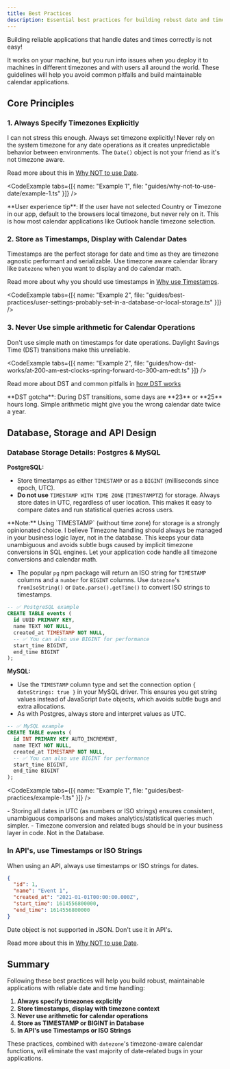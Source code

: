 ```yaml
---
title: Best Practices
description: Essential best practices for building robust date and time handling in your applications with datezone
---
```




Building reliable applications that handle dates and times correctly is not easy! 

It works on your machine, but you run into issues when you deploy it to machines in different timezones and with users all around the world. 
These guidelines will help you avoid common pitfalls and build maintainable calendar applications.

## Core Principles

### 1. Always Specify Timezones Explicitly

I can not stress this enough. Always set timezone explicitly!
Never rely on the system timezone for any date operations as it creates unpredictable behavior between environments.
The `Date()` object is not your friend as it's not timezone aware. 

Read more about this in [Why NOT to use Date](/docs/guides/why-not-to-use-date).

<CodeExample tabs={[{ name: "Example 1", file: "guides/why-not-to-use-date/example-1.ts" }]} />

<Callout type="info">
**User experience tip**: If the user have not selected Country or Timezone in our app, default to the browsers local timezone, but never rely on it. This is how most calendar applications like Outlook handle timezone selection.
</Callout>

### 2. Store as Timestamps, Display with Calendar Dates

Timestamps are the perfect storage for date and time as they are timezone agnostic performant and serializable. 
Use timezone aware calendar library like `Datezone` when you want to display and do calendar math.

Read more about why you should use timestamps in [Why use Timestamps](/docs/guides/why-use-timestamps).

<CodeExample tabs={[{ name: "Example 2", file: "guides/best-practices/user-settings-probably-set-in-a-database-or-local-storage.ts" }]} />

### 3. Never Use simple arithmetic for Calendar Operations

Don't use simple math on timestamps for date operations. Daylight Savings Time (DST) transitions make this unreliable.

<CodeExample tabs={[{ name: "Example 2", file: "guides/how-dst-works/at-200-am-est-clocks-spring-forward-to-300-am-edt.ts" }]} />

Read more about DST and common pitfalls in [how DST works](/docs/guides/how-dst-works)

<Callout type="error">
**DST gotcha**: During DST transitions, some days are **23** or **25** hours long. Simple arithmetic might give you the wrong calendar date twice a year.
</Callout>

## Database, Storage and API Design

### Database Storage Details: Postgres & MySQL

**PostgreSQL:**
- Store timestamps as either `TIMESTAMP` or as a `BIGINT` (milliseconds since epoch, UTC).
- **Do not use** `TIMESTAMP WITH TIME ZONE` (`TIMESTAMPTZ`) for storage. Always store dates in UTC, regardless of user location. This makes it easy to compare dates and run statistical queries across users.

<Callout type="info">
**Note:** Using `TIMESTAMP` (without time zone) for storage is a strongly opinionated choice. I believe Timezone handling should always be managed in your business logic layer, not in the database. This keeps your data unambiguous and avoids subtle bugs caused by implicit timezone conversions in SQL engines. Let your application code handle all timezone conversions and calendar math.
</Callout>

- The popular `pg` npm package will return an ISO string for `TIMESTAMP` columns and a `number` for `BIGINT` columns. Use `datezone`'s `fromIsoString()` or `Date.parse().getTime()` to convert ISO strings to timestamps.



```sql
-- ✅ PostgreSQL example
CREATE TABLE events (
  id UUID PRIMARY KEY,
  name TEXT NOT NULL,
  created_at TIMESTAMP NOT NULL,  
  -- ✅ You can also use BIGINT for performance
  start_time BIGINT,  
  end_time BIGINT
);
```

**MySQL:**
- Use the `TIMESTAMP` column type and set the connection option `{ dateStrings: true }` in your MySQL driver. This ensures you get string values instead of JavaScript `Date` objects, which avoids subtle bugs and extra allocations.
- As with Postgres, always store and interpret values as UTC.

```sql
-- ✅ MySQL example
CREATE TABLE events (
  id INT PRIMARY KEY AUTO_INCREMENT,
  name TEXT NOT NULL,
  created_at TIMESTAMP NOT NULL,  
  -- ✅ You can also use BIGINT for performance
  start_time BIGINT,  
  end_time BIGINT
);
```

<CodeExample tabs={[{ name: "Example 1", file: "guides/best-practices/example-1.ts" }]} />

<Callout type="info">
- Storing all dates in UTC (as numbers or ISO strings) ensures consistent, unambiguous comparisons and makes analytics/statistical queries much simpler.
- Timezone conversion and related bugs should be in your business layer in code. Not in the Database.
</Callout>


### In API's, use Timestamps or ISO Strings

When using an API, always use timestamps or ISO strings for dates.

```json
{
  "id": 1,
  "name": "Event 1",
  "created_at": "2021-01-01T00:00:00.000Z",
  "start_time": 1614556800000,
  "end_time": 1614556800000
}
```

<Callout type="error">
Date object is not supported in JSON. Don't use it in API's. 

Read more about this in [Why NOT to use Date](/docs/guides/why-not-to-use-date).
</Callout>

## Summary

Following these best practices will help you build robust, maintainable applications with reliable date and time handling:

1. **Always specify timezones explicitly**
2. **Store timestamps, display with timezone context**
3. **Never use arithmetic for calendar operations**
4. **Store as TIMESTAMP or BIGINT in Database**
5. **In API's use Timestamps or ISO Strings**

These practices, combined with `datezone`'s timezone-aware calendar functions, will eliminate the vast majority of date-related bugs in your applications.

